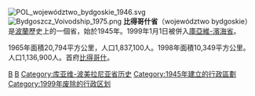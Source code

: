 [[File:POL_województwo_bydgoskie_1946.svg|thumb]]
[[File:Bydgoszcz__Voivodship_1975.png|thumb]]
'''比得哥什省'''（województwo bydgoskie）是[[波蘭|波蘭]]歷史上的一個省，始於1945年。1999年1月1日被併入[[庫亞維-濱海省|庫亞維-濱海省]]。

1965年面積20,794平方公里，人口1,837,100人。1998年面積10,349平方公里。人口1,136,900人。首府[[比得哥什|比得哥什]]。
{{波兰行政区划小作品}}
[[Category:波蘭省份_(1945-1975)|B]]
[[Category:波蘭省份_(1975-1998)|B]]
[[Category:库亚维-波美拉尼亚省历史|Category:库亚维-波美拉尼亚省历史]]
[[Category:1945年建立的行政區劃|Category:1945年建立的行政區劃]]
[[Category:1999年废除的行政区划|Category:1999年废除的行政区划]]